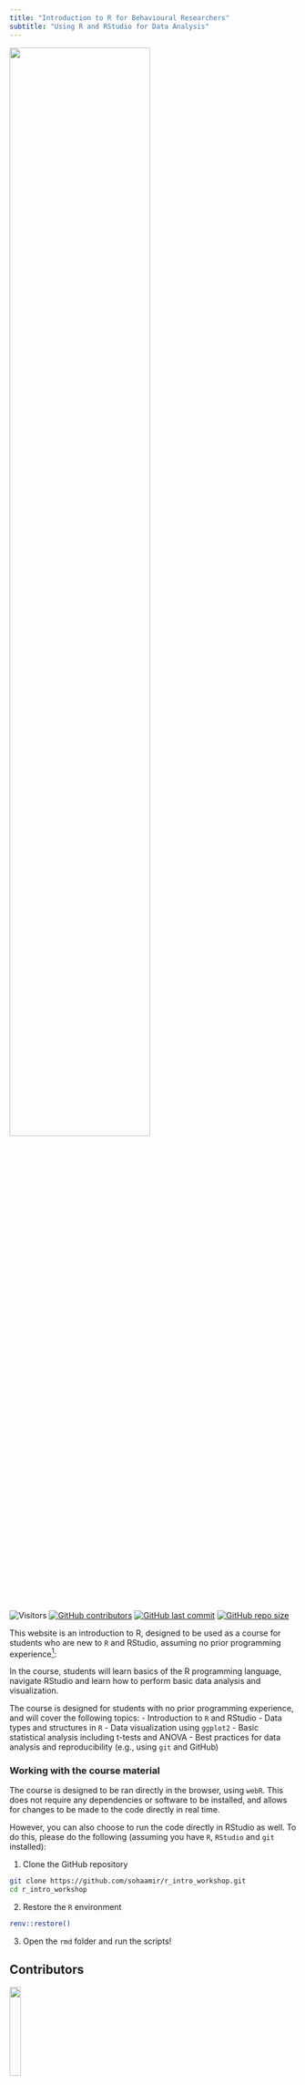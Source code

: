 ```yaml
---
title: "Introduction to R for Behavioural Researchers"
subtitle: "Using R and RStudio for Data Analysis"
---
```


![](../images/introduction/gpt_aamir_teaching.png){width="70%" fig-align="center"}

::: {.content-visible when-format="html"}
![Visitors](https://pageview.vercel.app/?github_user=sohaamir/r_intro_workshop)
[![GitHub contributors](https://img.shields.io/github/contributors/sohaamir/r_intro_workshop.svg)](https://github.com/sohaamir/r_intro_workshop/graphs/contributors) 
[![GitHub last commit](https://img.shields.io/github/last-commit/sohaamir/r_intro_workshop?color=orange&logo=github)](https://github.com/sohaamir/r_intro_workshop)
[![GitHub repo size](https://img.shields.io/github/repo-size/sohaamir/r_intro_workshop?color=brightgreen&logo=github)](https://github.com/sohaamir/r_intro_workshop)
:::

This website is an introduction to R, designed to be used as a course for students who are new to `R` and RStudio, assuming no prior programming experience[^1]:

[^1]: OpenAI (2025). Image created using ChatGPT (GPT4o) (https://chat.openai.com/). 5th May 2025.

In the course, students will learn basics of the R programming language, navigate RStudio and learn how to perform basic data analysis and visualization.

The course is designed for students with no prior programming experience, and will cover the following topics:
- Introduction to `R` and RStudio
- Data types and structures in `R`
- Data visualization using `ggplot2`
- Basic statistical analysis including t-tests and ANOVA
- Best practices for data analysis and reproducibility (e.g., using `git` and GitHub)

### Working with the course material 

The course is designed to be ran directly in the browser, using `webR`. This does not require any dependencies or software to be installed, and allows for changes to be made to the code directly in real time.

However, you can also choose to run the code directly in RStudio as well. To do this, please do the following (assuming you have `R`, `RStudio` and `git` installed): 

1. Clone the GitHub repository

```bash
git clone https://github.com/sohaamir/r_intro_workshop.git
cd r_intro_workshop
```

2. Restore the `R` environment

```bash
renv::restore()
```

3. Open the `rmd` folder and run the scripts!

## Contributors

![](../images/introduction/aamir.png){width="20%"}

<span style="font-size: 1.2em;">**Aamir Sohail**</span>

<div class="social-links">
<div class="social-item"><a href="mailto:axs2210@bham.ac.uk"><i class="fa-solid fa-envelope fa-xl"></i></a></div>
<div class="social-item"><a href="https://github.com/sohaamir" target="_blank"><i class="fa-brands fa-github fa-xl"></i></a></div>
<div class="social-item"><a href="https://twitter.com/AamirNSohail" target="_blank"><i class="fa-brands fa-x-twitter fa-xl"></i></a></div>
<div class="social-item"><a href="https://orcid.org/0009-0000-6584-4579" target="_blank"><i class="fa-brands fa-orcid fa-xl"></i></a></div>
<div class="social-item"><a href="https://alpn-lab.github.io/" target="_blank"><i class="fa-solid fa-globe fa-xl"></i></a></div>
<div class="social-item"><a href="https://bsky.app/profile/aamirsohail.bsky.social" target="_blank">{{< iconify fa6-brands:bluesky size=1.5em title='Bluesky'>}}</a></div>
</div>

<div style="height: 20px;"></div>

[Aamir Sohail](https://sohaamir.github.io/) is an MRC Advanced Interdisciplinary Methods (AIM) DTP PhD student based at the Centre for Human Brain Health (CHBH), University of Birmingham, where he is supervised by [Lei Zhang](https://www.birmingham.ac.uk/staff/profiles/psychology/zhang-lei) and [Patricia Lockwood](https://www.birmingham.ac.uk/staff/profiles/psychology/lockwood-patricia). He completed a BSc in Biomedical Science at Imperial College London, followed by an MSc in Brain Imaging at the University of Nottingham. He then worked as a Junior Research Fellow at the Centre for Integrative Neuroscience and Neurodynamics (CINN), University of Reading with [Anastasia Christakou](https://anastasia.christakou.org/). His research interests involve using a combination of behavioural tasks, computational modeling and neuroimaging to understand social decision-making, and using this knowledge to inform the precision-based treatment of mental health disorders. Outside of research, he is also passionate about facilitating inclusivity and diversity in academia, as well as promoting open and reproducible science.

## License

This course is licensed under a [Creative Commons Attribution-ShareAlike 4.0 International License](https://creativecommons.org/licenses/by-sa/4.0/deed.en).

You are free to share, copy, and redistribute the material in any medium or format. Additionally, you can adapt, remix, transform, and build upon the material for any purpose, including commercial use.
However, you must provide appropriate attribution, including credit to the original source, a link to the license, and an indication if changes were made. Furthermore, if you remix, transform, or build upon the material, you are required to distribute your contributions under the same license as the original.

![](../images/introduction/cc_by_sa.png){width="10%"}

## Contact

For bug reports, issues or comments, please contact [Aamir Sohail](mailto:axs2210@bham.ac.uk), or open a thread on the GitHub repository.